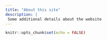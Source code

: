 ```yaml
---
title: "About this site"
description: |
 Some additional details about the website
---
```


```r
knitr::opts_chunk$set(echo = FALSE)
```


